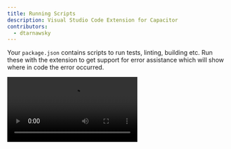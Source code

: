 ```yaml
---
title: Running Scripts
description: Visual Studio Code Extension for Capacitor
contributors:
  - dtarnawsky
---
```


Your `package.json` contains scripts to run tests, linting, building etc. Run these with the extension to get support for error assistance which will show where in code the error occurred.


<Video src="https://videos.webnative.dev/scripts.mp4" alt="Running Scripts" controls />

## Running Scripts
- Click `Scripts` to expand which scripts can be run.
- Click one of the scripts

Output from the script will be displayed in the `Output` window (you may need to select `WebNative` from the drop down menu or click `Advanced` > `Show Logs`).

If there is an error in your unit test, E2E test, a lint error or a syntax error the extension will display the error and open the file that caused the error at the particular line number.

:::note
Scripts are just commands you have defined in `package.json` that can be run at the command line via `npm run [name]`. It is useful to learn this technique to simplify building and testing your application.
:::